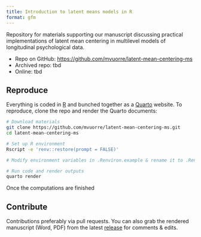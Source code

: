 ```yaml
---
title: Introduction to latent means models in R
format: gfm
---
```


Repository for materials supporting our manuscript discussing practical implementations of latent mean centering in multilevel models of longitudinal psychological data.

- Repo on GitHub: <https://github.com/mvuorre/latent-mean-centering-ms>
- Archived repo: tbd
- Online: tbd

## Reproduce

Everything is coded in [R](https://cran.r-project.org/) and bunched together as a [Quarto](https://quarto.org/) website. To reproduce, clone the repo and render the Quarto documents:

```bash
# Download materials
git clone https://github.com/mvuorre/latent-mean-centering-ms.git
cd latent-mean-centering-ms

# Set up R environment
Rscript -e 'renv::restore(prompt = FALSE)'

# Modify environment variables in .Renviron.example & rename it to .Renviron

# Run code and render outputs
quarto render
```

Once the computations are finished

## Contribute

Contributions preferably via pull requests. You can also grab the rendered manuscript (Word, PDF) from the latest [release](https://github.com/mvuorre/latent-mean-centering-ms/releases) for comments & edits.

